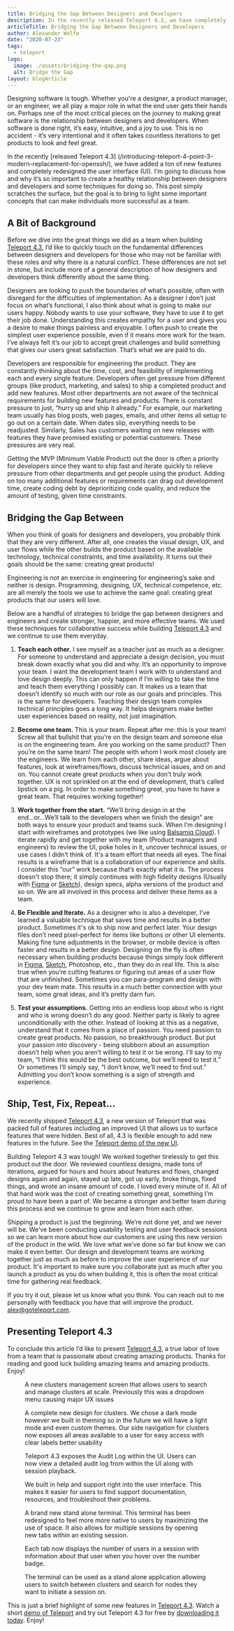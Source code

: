 ```yaml
---
title: Bridging the Gap Between Designers and Developers
description: In the recently released Teleport 4.3, we have completely redesigned the UI. To do so, it was important to create a healthy relationship between designers and developers on the team.
articleTitle: Bridging the Gap Between Designers and Developers
author: Alexander Wolfe
date: "2020-07-23"
tags:
  - teleport
logo:
  image: ./assets/bridging-the-gap.png
  alt: Bridge the Gap
layout: blogArticle
---
```



Designing software is tough. Whether you're a designer, a product manager, or an engineer, we all play a major role in what the end user gets their hands on. Perhaps one of the most critical pieces on the journey to making great software is the relationship between designers and developers. When software is done right, it’s easy, intuitive, and a joy to use. This is no accident - it’s very intentional and it often takes countless iterations to get products to look and feel great.

In the recently [released Teleport 4.3] (/introducing-teleport-4-point-3-modern-replacement-for-openssh/), we have added a ton of new features and completely redesigned the user interface (UI). I’m going to discuss how and why it’s so important to create a healthy relationship between designers and developers and some techniques for doing so. This post simply scratches the surface, but the goal is to bring to light some important concepts that can make individuals more successful as a team.


## A Bit of Background

Before we dive into the great things we did as a team when building [Teleport 4.3](/), I’d like to quickly touch on the fundamental differences between designers and developers for those who may not be familiar with these roles and why there is a natural conflict. These differences are not set in stone, but include more of a general description of how designers and developers think differently about the same thing.

Designers are looking to push the boundaries of what’s possible, often with disregard for the difficulties of implementation. As a designer I don’t just focus on what’s functional, I also think about what is going to make our users happy. Nobody wants to use your software, they have to use it to get their job done. Understanding this creates empathy for a user and gives you a desire to make things painless and enjoyable. I often push to create the simplest user experience possible, even if it means more work for the team. I’ve always felt it’s our job to accept great challenges and build something that gives our users great satisfaction. That’s what we are paid to do.

Developers are responsible for engineering the product. They are constantly thinking about the time, cost, and feasibility of implementing each and every single feature. Developers often get pressure from different groups (like product, marketing, and sales) to ship a completed product and add new features. Most other departments are not aware of the technical requirements for building new features and products. There is constant pressure to just, “hurry up and ship it already.” For example, our marketing team usually has blog posts, web pages, emails, and other items all setup to go out on a certain date. When dates slip, everything needs to be readjusted. Similarly, Sales has customers waiting on new releases with features they have promised existing or potential customers. These pressures are very real.

Getting the MVP (Minimum Viable Product) out the door is often a priority for developers since they want to ship fast and iterate quickly to relieve pressure from other departments and get people using the product. Adding on too many additional features or requirements can drag out development time, create coding debt by deprioritizing code quality, and reduce the amount of testing, given time constraints.


## Bridging the Gap Between

When you think of goals for designers and developers, you probably think that they are very different. After all, one creates the visual design, UX, and user flows while the other builds the product based on the available technology, technical constraints, and time availability. It turns out their goals should be the same: creating great products!

Engineering is not an exercise in engineering for engineering’s sake and neither is design. Programming, designing, UX, technical competence, etc. are all merely the tools we use to achieve the same goal: creating great products that our users will love.

Below are a handful of strategies to bridge the gap between designers and engineers and create stronger, happier, and more effective teams. We used these techniques for collaborative success while building [Teleport 4.3](/) and we continue to use them everyday.

1. **Teach each other.** I see myself as a teacher just as much as a designer. For someone to understand and appreciate a design decision, you must break down exactly what you did and why. It’s an opportunity to improve your team. I want the development team I work with to understand and love design deeply. This can only happen if I’m willing to take the time and teach them everything I possibly can. It makes us a team that doesn’t identify so much with our role as our goals and principles. This is the same for developers. Teaching their design team complex technical principles goes a long way. It helps designers make better user experiences based on reality, not just imagination.

2. **Become one team.** This is your team. Repeat after me: this is your team! Screw all that bullshit that you’re on the design team and someone else is on the engineering team. Are you working on the same product? Then you’re on the same team! The people with whom I work most closely are the engineers. We learn from each other, share ideas, argue about features, look at wireframes/flows, discuss technical issues, and on and on. You cannot create great products when you don’t truly work together. UX is not sprinkled on at the end of development, that’s called lipstick on a pig. In order to make something great, you have to have a  great team. That requires working together!

3. **Work together from the start.** “We’ll bring design in at the end...or...We’ll talk to the developers when we finish the design” are both ways to ensure your product and teams suck. When I’m designing I start with wireframes and prototypes (we like using [Balsamiq Cloud](https://balsamiq.cloud/)). I iterate rapidly and get together with my team (Product managers and engineers) to review the UI, poke holes in it, uncover technical issues, or use cases I didn’t think of. It's a team effort that needs all eyes. The final results is a wireframe that is a collaboration of our experience and skills. I consider this “our” work because that’s exactly what it is. The process doesn't stop there; it simply continues with high fidelity designs (Usually with [Figma](https://www.figma.com/) or [Sketch](https://www.sketch.com/)), design specs, alpha versions of the product and so on. We are all involved in this process and deliver these items as a team.

4. **Be Flexible and Iterate.** As a designer who is also a developer, I’ve learned a valuable technique that saves time and results in a better product. Sometimes it's ok to ship now and perfect later. Your design files don’t need pixel-perfect for items like buttons or other UI elements. Making fine tune adjustments in the browser, or mobile device is often faster and results in a better design. Designing on the fly is often necessary when building products because things simply look different in [Figma](https://www.figma.com/), [Sketch](https://www.sketch.com/), Photoshop, etc., than they do in real life. This is also true when you’re cutting features or figuring out areas of a user flow that are unfinished. Sometimes you can para-program and design with your dev team mate. This results in a much better connection with your team, some great ideas, and it’s pretty darn fun.

5. **Test your assumptions.** Getting into an endless loop about who is right and who is wrong doesn’t do any good. Neither party is likely to agree unconditionally with the other. Instead of looking at this as a negative, understand that it comes from a place of passion. You need passion to create great products. No passion, no breakthrough product. But put your passion into discovery - being stubborn about an assumption doesn’t help when you aren’t willing to test it or be wrong. I'll say to my team, “I think this would be the best outcome, but we’ll need to test it.” Or sometimes I’ll simply say, “I don’t know, we’ll need to find out.” Admitting you don’t know something is a sign of strength and experience.


## Ship, Test, Fix, Repeat...

We recently shipped [Teleport 4.3](/), a new version of Teleport that was packed full of features including an improved UI that allows us to surface features that were hidden. Best of all, 4.3 is flexible enough to add new features in the future. See the [Teleport demo of the new UI](/resources/videos/teleport-43-shortdemo/).

Building Teleport 4.3 was tough! We worked together tirelessly to get this product out the door. We reviewed countless designs, made tons of iterations, argued for hours and hours about features and flows, changed designs again and again, stayed up late, got up early, broke things, fixed things, and wrote an insane amount of code. I loved every minute of it. All of that hard work was the cost of creating something great, something I’m proud to have been a part of. We became a stronger and better team during this process and we continue to grow and learn from each other.

Shipping a product is just the beginning. We’re not done yet, and we never will be. We’ve been conducting usability testing and user feedback sessions so we can learn more about how our customers are using this new version of the product in the wild. We love what we’ve done so far but know we can make it even better. Our design and development teams are working together just as much as before to improve the user experience of our product. It's important to make sure you collaborate just as much after you launch a product as you do when building it, this is often the most critical time for gathering real feedback.

If you try it out, please let us know what you think. You can reach out to me personally with feedback you have that will improve the product. [alex@goteleport.com](mailto:alex@goteleport.com).

<EmailSubscribeViolet />

## Presenting Teleport 4.3

To conclude this article I’d like to present [Teleport 4.3](/),  a true labor of love from a team that is passionate about creating amazing products. Thanks for reading and good luck building amazing teams and amazing products. Enjoy!

<figure>
  <BlogImage alt="Cluster management screen" style={{marginBottom: 0}} src="./assets/teleport-clusters-4.3.png"/>
  <figcaption>A new clusters management screen that allows users to search and manage clusters at scale. Previously this was a dropdown menu causing major UX issues</figcaption>
</figure>

<figure>
  <BlogImage alt="Dark Mode Theme" style={{marginBottom: 0}} src="./assets/teleport-nodes-4.3.png"/>
  <figcaption>A complete new design for clusters. We chose a dark mode however we built in theming so in the future we will have a light mode and even custom themes. Our side navigation for clusters now exposes all areas available to a user for easy access with clear labels better usability</figcaption>
</figure>

<figure>
  <BlogImage alt="Audit Log" style={{marginBottom: 0}} src="./assets/teleport-audit-log-4.3.png"/>
  <figcaption>Teleport 4.3 exposes the Audit Log within the UI. Users can now view a detailed audit log from within the UI along with session playback.</figcaption>
</figure>

<figure>
  <BlogImage alt="Built in Support" style={{marginBottom: 0}} src="./assets/teleport-help-4.3.png"/>
  <figcaption>We built in help and support right into the user interface. This makes it easier for users to find support documentation, resources, and troubleshoot their problems.</figcaption>
</figure>

<figure>
  <BlogImage alt="New Terminal" style={{marginBottom: 0}} src="./assets/terminal-multiple-sessions.png"/>
  <figcaption>A brand new stand alone terminal. This terminal has been redesigned to feel more more native to users by maximizing the use of space. It also allows for multiple sessions by opening new tabs within an existing session.</figcaption>
</figure>

<figure>
  <BlogImage alt="Multi Tab Terminal" style={{marginBottom: 0}} src="./assets/terminal-multiple-users.png"/>
  <figcaption>Each tab now displays the number of users in a session with information about that user when you hover over the number badge.</figcaption>
</figure>

<figure style={{marginBottom: "24px"}}>
  <BlogImage alt="Stand Alone Terminal" style={{marginBottom: 0}} src="./assets/terminal-new-session.png"/>
  <figcaption>The terminal can be used as a stand alone application allowing users to switch between clusters and search for nodes they want to initiate a session on.</figcaption>
</figure>

This is just a brief highlight of some new features in [Teleport 4.3](/). Watch a short [demo of Teleport](/resources/videos/teleport-43-shortdemo/) and try out Teleport 4.3 for free by [downloading it today](https://goteleport.com/download/). Enjoy!
